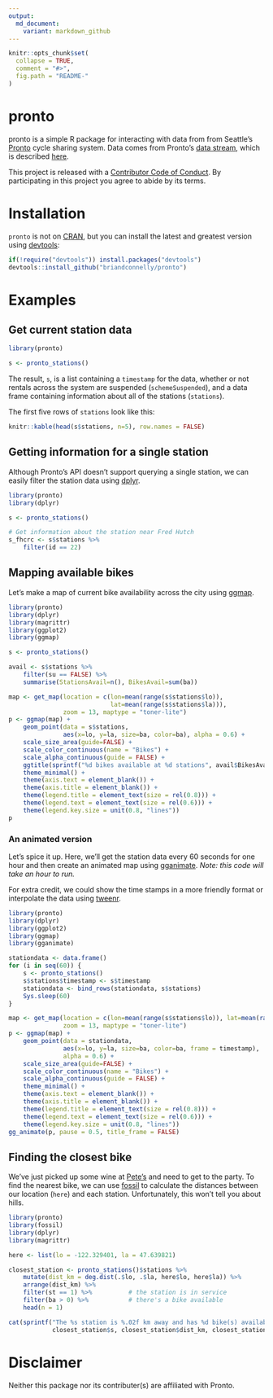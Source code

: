 ```yaml
---
output:
  md_document:
    variant: markdown_github
---
```


<!-- README.md is generated from README.Rmd. Please edit that file -->

```r
knitr::opts_chunk$set(
  collapse = TRUE,
  comment = "#>",
  fig.path = "README-"
)
```

# pronto                                                                    

pronto is a simple R package for interacting with data from from Seattle's [Pronto](http://www.prontocycleshare.com) cycle sharing system. Data comes from
Pronto's [data stream](https://secure.prontocycleshare.com/data/stations.json),
which is described [here](http://www.prontocycleshare.com/assets/pdf/JSON.pdf).

This project is released with a [Contributor Code of Conduct](CONDUCT.md).
By participating in this project you agree to abide by its terms.


# Installation                                                                  

`pronto` is not on [CRAN](http://cran.r-project.org/), but you can install the latest and greatest version using [devtools](http://cran.r-project.org/web/packages/devtools/index.html):

```r
if(!require("devtools")) install.packages("devtools")                       
devtools::install_github("briandconnelly/pronto")
```

# Examples

## Get current station data

```r
library(pronto)

s <- pronto_stations()
```

The result, `s`, is a list containing a `timestamp` for the data, whether or not
rentals across the system are suspended (`schemeSuspended`), and a data frame containing
information about all of the stations (`stations`).

The first five rows of `stations` look like this:

```r
knitr::kable(head(s$stations, n=5), row.names = FALSE)
```


## Getting information for a single station

Although Pronto's API doesn't support querying a single station, we can easily
filter the station data using [dplyr](https://cran.r-project.org/web/packages/dplyr/index.html).

```r
library(pronto)
library(dplyr)

s <- pronto_stations()

# Get information about the station near Fred Hutch
s_fhcrc <- s$stations %>%
    filter(id == 22)
```


## Mapping available bikes

Let's make a map of current bike availability across the city using [ggmap](https://github.com/dkahle/ggmap).

```r
library(pronto)
library(dplyr)
library(magrittr)
library(ggplot2)
library(ggmap)

s <- pronto_stations()

avail <- s$stations %>%
    filter(su == FALSE) %>%
    summarise(StationsAvail=n(), BikesAvail=sum(ba))

map <- get_map(location = c(lon=mean(range(s$stations$lo)),
                            lat=mean(range(s$stations$la))),
               zoom = 13, maptype = "toner-lite")
p <- ggmap(map) +
    geom_point(data = s$stations,
               aes(x=lo, y=la, size=ba, color=ba), alpha = 0.6) +
    scale_size_area(guide=FALSE) +
    scale_color_continuous(name = "Bikes") +
    scale_alpha_continuous(guide = FALSE) +
    ggtitle(sprintf("%d bikes available at %d stations", avail$BikesAvail, avail$StationsAvail)) +
    theme_minimal() +
    theme(axis.text = element_blank()) +
    theme(axis.title = element_blank()) +
    theme(legend.title = element_text(size = rel(0.8))) +
    theme(legend.text = element_text(size = rel(0.6))) +
    theme(legend.key.size = unit(0.8, "lines"))
p
```

### An animated version

Let's spice it up. Here, we'll get the station data every 60 seconds for one
hour and then create an animated map using [gganimate](https://github.com/dgrtwo/gganimate).
*Note: this code will take an hour to run.*

For extra credit, we could show the time stamps in a more friendly format or
interpolate the data using [tweenr](https://github.com/thomasp85/tweenr).

```r
library(pronto)
library(dplyr)
library(ggplot2)
library(ggmap)
library(gganimate)

stationdata <- data.frame()
for (i in seq(60)) {
    s <- pronto_stations()
    s$stations$timestamp <- s$timestamp
    stationdata <- bind_rows(stationdata, s$stations)
    Sys.sleep(60)
}

map <- get_map(location = c(lon=mean(range(s$stations$lo)), lat=mean(range(s$stations$la))),
               zoom = 13, maptype = "toner-lite")
p <- ggmap(map) +
    geom_point(data = stationdata,
               aes(x=lo, y=la, size=ba, color=ba, frame = timestamp),
               alpha = 0.6) +
    scale_size_area(guide=FALSE) +
    scale_color_continuous(name = "Bikes") +
    scale_alpha_continuous(guide = FALSE) +
    theme_minimal() +
    theme(axis.text = element_blank()) +
    theme(axis.title = element_blank()) +
    theme(legend.title = element_text(size = rel(0.8))) +
    theme(legend.text = element_text(size = rel(0.6))) +
    theme(legend.key.size = unit(0.8, "lines"))
gg_animate(p, pause = 0.5, title_frame = FALSE)
```

## Finding the closest bike

We've just picked up some wine at [Pete's](http://www.peteswineshop.com) and need to get to the party.
To find the nearest bike, we can use [fossil](https://cran.r-project.org/web/packages/fossil/index.html) to calculate the distances between our location (`here`) and each station.
Unfortunately, this won't tell you about hills.


```r
library(pronto)
library(fossil)
library(dplyr)
library(magrittr)

here <- list(lo = -122.329401, la = 47.639821)

closest_station <- pronto_stations()$stations %>%
    mutate(dist_km = deg.dist(.$lo, .$la, here$lo, here$la)) %>%
    arrange(dist_km) %>%
    filter(st == 1) %>%          # the station is in service
    filter(ba > 0) %>%           # there's a bike available
    head(n = 1)

cat(sprintf("The %s station is %.02f km away and has %d bike(s) available",
            closest_station$s, closest_station$dist_km, closest_station$ba))
```


# Disclaimer

Neither this package nor its contributer(s) are affiliated with Pronto.
